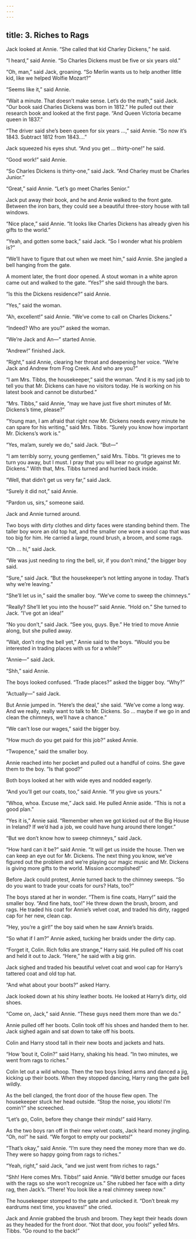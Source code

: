 ```yaml
---
---
---
```

title: 3. Riches to Rags
---



Jack looked at Annie. “She called that kid Charley Dickens,” he said.

“I heard,” said Annie. “So Charles Dickens must be five or six years old.”

“Oh, man,” said Jack, groaning. “So Merlin wants us to help another little kid, like we helped Wolfie Mozart?”

“Seems like it,” said Annie.

“Wait a minute. That doesn’t make sense. Let’s do the math,” said Jack. “Our book said Charles Dickens was born in 1812.” He pulled out their research book and looked at the first page. “And Queen Victoria became queen in 1837.”

“The driver said she’s been queen for six years …,” said Annie. “So now it’s 1843. Subtract 1812 from 1843.…”

Jack squeezed his eyes shut. “And you get … thirty-one!” he said.

“Good work!” said Annie.

“So Charles Dickens is thirty-one,” said Jack. “And Charley must be Charles Junior.”

“Great,” said Annie. “Let’s go meet Charles Senior.”

Jack put away their book, and he and Annie walked to the front gate. Between the iron bars, they could see a beautiful three-story house with tall windows.

“Nice place,” said Annie. “It looks like Charles Dickens has already given his gifts to the world.”

“Yeah, and gotten some back,” said Jack. “So I wonder what his problem is?”

“We’ll have to figure that out when we meet him,” said Annie. She jangled a bell hanging from the gate.

A moment later, the front door opened. A stout woman in a white apron came out and walked to the gate. “Yes?” she said through the bars.

“Is this the Dickens residence?” said Annie.

“Yes,” said the woman.

“Ah, excellent!” said Annie. “We’ve come to call on Charles Dickens.”

“Indeed? Who are you?” asked the woman.

“We’re Jack and An—” started Annie.

“Andrew!” finished Jack.

“Right,” said Annie, clearing her throat and deepening her voice. “We’re Jack and Andrew from Frog Creek. And who are you?”

“I am Mrs. Tibbs, the housekeeper,” said the woman. “And it is my sad job to tell you that Mr. Dickens can have no visitors today. He is working on his latest book and cannot be disturbed.”

“Mrs. Tibbs,” said Annie, “may we have just five short minutes of Mr. Dickens’s time, please?”

“Young man, I am afraid that right now Mr. Dickens needs every minute he can spare for his writing,” said Mrs. Tibbs. “Surely you know how important Mr. Dickens’s work is.”

“Yes, ma’am, surely we do,” said Jack. “But—”

“I am terribly sorry, young gentlemen,” said Mrs. Tibbs. “It grieves me to turn you away, but I must. I pray that you will bear no grudge against Mr. Dickens.” With that, Mrs. Tibbs turned and hurried back inside.

“Well, that didn’t get us very far,” said Jack.

“Surely it did not,” said Annie.

“Pardon us, sirs,” someone said.

Jack and Annie turned around.

Two boys with dirty clothes and dirty faces were standing behind them. The taller boy wore an old top hat, and the smaller one wore a wool cap that was too big for him. He carried a large, round brush, a broom, and some rags.

“Oh … hi,” said Jack.

“We was just needing to ring the bell, sir, if you don’t mind,” the bigger boy said.

“Sure,” said Jack. “But the housekeeper’s not letting anyone in today. That’s why we’re leaving.”

“She’ll let us in,” said the smaller boy. “We’ve come to sweep the chimneys.”

“Really? She’ll let you into the house?” said Annie. “Hold on.” She turned to Jack. “I’ve got an idea!”

“No you don’t,” said Jack. “See you, guys. Bye.” He tried to move Annie along, but she pulled away.

“Wait, don’t ring the bell yet,” Annie said to the boys. “Would you be interested in trading places with us for a while?”

“Annie—” said Jack.

“Shh,” said Annie.

The boys looked confused. “Trade places?” asked the bigger boy. “Why?”

“Actually—” said Jack.

But Annie jumped in. “Here’s the deal,” she said. “We’ve come a long way. And we really, really want to talk to Mr. Dickens. So … maybe if we go in and clean the chimneys, we’ll have a chance.”

“We can’t lose our wages,” said the bigger boy.

“How much do you get paid for this job?” asked Annie.

“Twopence,” said the smaller boy.

Annie reached into her pocket and pulled out a handful of coins. She gave them to the boy. “Is that good?”

Both boys looked at her with wide eyes and nodded eagerly.

“And you’ll get our coats, too,” said Annie. “If you give us yours.”

“Whoa, whoa. Excuse me,” Jack said. He pulled Annie aside. “This is not a good plan.”

“Yes it is,” Annie said. “Remember when we got kicked out of the Big House in Ireland? If we’d had a job, we could have hung around there longer.”

“But we don’t know how to sweep chimneys,” said Jack.

“How hard can it be?” said Annie. “It will get us inside the house. Then we can keep an eye out for Mr. Dickens. The next thing you know, we’ve figured out the problem and we’re playing our magic music and Mr. Dickens is giving more gifts to the world. Mission accomplished!”

Before Jack could protest, Annie turned back to the chimney sweeps. “So do you want to trade your coats for ours? Hats, too?”

The boys stared at her in wonder. “Them is fine coats, Harry!” said the smaller boy. “And fine hats, too!” He threw down the brush, broom, and rags. He traded his coat for Annie’s velvet coat, and traded his dirty, ragged cap for her new, clean cap.

“Hey, you’re a girl!” the boy said when he saw Annie’s braids.

“So what if I am?” Annie asked, tucking her braids under the dirty cap.

“Forget it, Colin. Rich folks are strange,” Harry said. He pulled off his coat and held it out to Jack. “Here,” he said with a big grin.

Jack sighed and traded his beautiful velvet coat and wool cap for Harry’s tattered coat and old top hat.

“And what about your boots?” asked Harry.

Jack looked down at his shiny leather boots. He looked at Harry’s dirty, old shoes.

“Come on, Jack,” said Annie. “These guys need them more than we do.”

Annie pulled off her boots. Colin took off his shoes and handed them to her. Jack sighed again and sat down to take off his boots.



Colin and Harry stood tall in their new boots and jackets and hats.

“How ’bout it, Colin?” said Harry, shaking his head. “In two minutes, we went from rags to riches.”

Colin let out a wild whoop. Then the two boys linked arms and danced a jig, kicking up their boots. When they stopped dancing, Harry rang the gate bell wildly.

As the bell clanged, the front door of the house flew open. The housekeeper stuck her head outside. “Stop the noise, you idiots! I’m comin’!” she screeched.

“Let’s go, Colin, before they change their minds!” said Harry.

As the two boys ran off in their new velvet coats, Jack heard money jingling. “Oh, no!” he said. “We forgot to empty our pockets!”

“That’s okay,” said Annie. “I’m sure they need the money more than we do. They were so happy going from rags to riches.”

“Yeah, right,” said Jack, “and we just went from riches to rags.”

“Shh! Here comes Mrs. Tibbs!” said Annie. “We’d better smudge our faces with the rags so she won’t recognize us.” She rubbed her face with a dirty rag, then Jack’s. “There! You look like a real chimney sweep now.”

The housekeeper stomped to the gate and unlocked it. “Don’t break my eardrums next time, you knaves!” she cried.

Jack and Annie grabbed the brush and broom. They kept their heads down as they headed for the front door. “Not that door, you fools!” yelled Mrs. Tibbs. “Go round to the back!”
